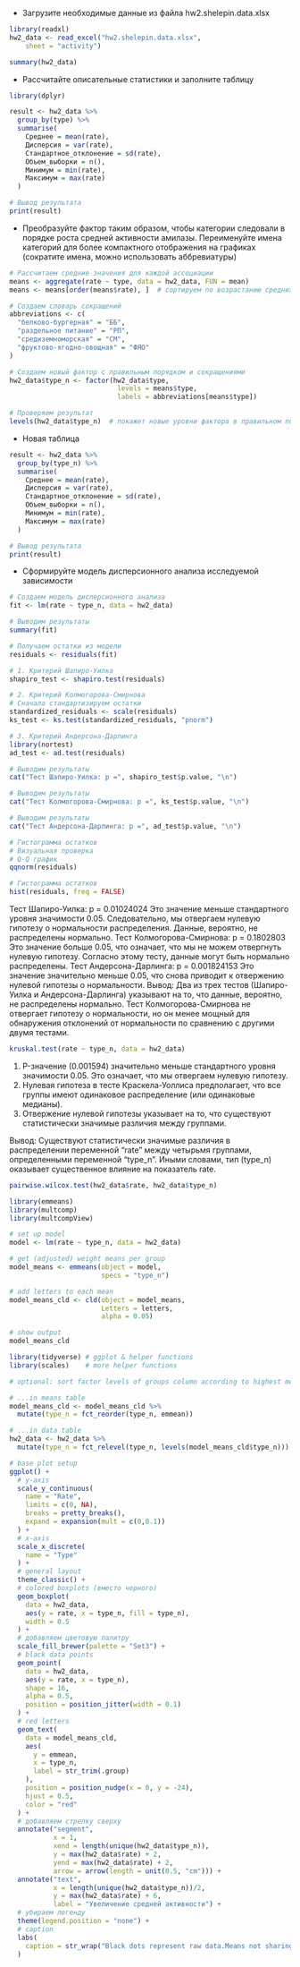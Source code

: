 - Загрузите необходимые данные из файла hw2.shelepin.data.xlsx
```r
library(readxl)
hw2_data <- read_excel("hw2.shelepin.data.xlsx", 
    sheet = "activity")

summary(hw2_data)
```
- Рассчитайте описательные статистики и заполните таблицу
```r
library(dplyr)

result <- hw2_data %>%
  group_by(type) %>%
  summarise(
    Среднее = mean(rate),
    Дисперсия = var(rate),
    Стандартное_отклонение = sd(rate),
    Объем_выборки = n(),
    Минимум = min(rate),
    Максимум = max(rate)
  )

# Вывод результата
print(result)
```

- Преобразуйте фактор таким образом, чтобы категории следовали в порядке роста средней активности амилазы. Переименуйте имена категорий для более компактного отображения на графиках (сократите имена, можно использовать аббревиатуры)
```r
# Рассчитаем средние значения для каждой ассоциации
means <- aggregate(rate ~ type, data = hw2_data, FUN = mean)
means <- means[order(means$rate), ]  # сортируем по возрастанию средних

# Создаем словарь сокращений
abbreviations <- c(
  "белково-бургерная" = "ББ",
  "раздельное питание" = "РП",
  "средиземноморская" = "СМ",
  "фруктово-ягодно-овощная" = "ФЯО"
)

# Создаем новый фактор с правильным порядком и сокращениями
hw2_data$type_n <- factor(hw2_data$type, 
                           levels = means$type,
                           labels = abbreviations[means$type])

# Проверяем результат
levels(hw2_data$type_n)  # покажет новые уровни фактора в правильном порядке
```
- Новая таблица
```r
result <- hw2_data %>%
  group_by(type_n) %>%
  summarise(
    Среднее = mean(rate),
    Дисперсия = var(rate),
    Стандартное_отклонение = sd(rate),
    Объем_выборки = n(),
    Минимум = min(rate),
    Максимум = max(rate)
  )

# Вывод результата
print(result)
```

- Сформируйте модель дисперсионного анализа исследуемой зависимости

```r
# Создаем модель дисперсионного анализа
fit <- lm(rate ~ type_n, data = hw2_data)

# Выводим результаты
summary(fit)
```

```r
# Получаем остатки из модели
residuals <- residuals(fit)

# 1. Критерий Шапиро-Уилка
shapiro_test <- shapiro.test(residuals)

# 2. Критерий Колмогорова-Смирнова
# Сначала стандартизируем остатки
standardized_residuals <- scale(residuals)
ks_test <- ks.test(standardized_residuals, "pnorm")

# 3. Критерий Андерсона-Дарлинга
library(nortest)
ad_test <- ad.test(residuals)
```

```r
# Выводим результаты
cat("Тест Шапиро-Уилка: p =", shapiro_test$p.value, "\n")
```

```r
# Выводим результаты
cat("Тест Колмогорова-Смирнова: p =", ks_test$p.value, "\n")
```

```r
# Выводим результаты
cat("Тест Андерсона-Дарлинга: p =", ad_test$p.value, "\n")
```

```r
# Гистограмма остатков
# Визуальная проверка
# Q-Q график
qqnorm(residuals)
```


```r
# Гистограмма остатков
hist(residuals, freq = FALSE)
```

Тест Шапиро-Уилка: p = 0.01024024
Это значение меньше стандартного уровня значимости 0.05. Следовательно, мы отвергаем нулевую гипотезу о нормальности распределения. Данные, вероятно, не распределены нормально.
Тест Колмогорова-Смирнова: p = 0.1802803
Это значение больше 0.05, что означает, что мы не можем отвергнуть нулевую гипотезу. Согласно этому тесту, данные могут быть нормально распределены.
Тест Андерсона-Дарлинга: p = 0.001824153
Это значение значительно меньше 0.05, что снова приводит к отвержению нулевой гипотезы о нормальности.
Вывод:
Два из трех тестов (Шапиро-Уилка и Андерсона-Дарлинга) указывают на то, что данные, вероятно, не распределены нормально. Тест Колмогорова-Смирнова не отвергает гипотезу о нормальности, но он менее мощный для обнаружения отклонений от нормальности по сравнению с другими двумя тестами.

```r
kruskal.test(rate ~ type_n, data = hw2_data)
```

1. P-значение (0.001594) значительно меньше стандартного уровня значимости 0.05. Это означает, что мы отвергаем нулевую гипотезу.
2. Нулевая гипотеза в тесте Краскела-Уоллиса предполагает, что все группы имеют одинаковое распределение (или одинаковые медианы).
3. Отвержение нулевой гипотезы указывает на то, что существуют статистически значимые различия между группами.

Вывод:
Существуют статистически значимые различия в распределении переменной "rate" между четырьмя группами, определенными переменной "type_n". Иными словами, тип (type_n) оказывает существенное влияние на показатель rate.

```r
pairwise.wilcox.test(hw2_data$rate, hw2_data$type_n)
```


```r
library(emmeans)
library(multcomp)
library(multcompView)

# set up model
model <- lm(rate ~ type_n, data = hw2_data)

# get (adjusted) weight means per group
model_means <- emmeans(object = model,
                       specs = "type_n")

# add letters to each mean
model_means_cld <- cld(object = model_means,
                       Letters = letters,
                       alpha = 0.05)

# show output
model_means_cld
```

```r
library(tidyverse) # ggplot & helper functions
library(scales)    # more helper functions

# optional: sort factor levels of groups column according to highest mean

# ...in means table
model_means_cld <- model_means_cld %>% 
  mutate(type_n = fct_reorder(type_n, emmean))

# ...in data table
hw2_data <- hw2_data %>% 
  mutate(type_n = fct_relevel(type_n, levels(model_means_cld$type_n)))

# base plot setup
ggplot() +
  # y-axis
  scale_y_continuous(
    name = "Rate",
    limits = c(0, NA),
    breaks = pretty_breaks(),
    expand = expansion(mult = c(0,0.1))
  ) +
  # x-axis
  scale_x_discrete(
    name = "Type"
  ) +
  # general layout
  theme_classic() +
  # colored boxplots (вместо черного)
  geom_boxplot(
    data = hw2_data,
    aes(y = rate, x = type_n, fill = type_n),
    width = 0.5
  ) +
  # добавляем цветовую палитру
  scale_fill_brewer(palette = "Set3") +
  # black data points
  geom_point(
    data = hw2_data,
    aes(y = rate, x = type_n),
    shape = 16,
    alpha = 0.5,
    position = position_jitter(width = 0.1)
  ) +
  # red letters
  geom_text(
    data = model_means_cld,
    aes(
      y = emmean,
      x = type_n,
      label = str_trim(.group)
    ),
    position = position_nudge(x = 0, y = -24),
    hjust = 0.5,
    color = "red"
  ) +
  # добавляем стрелку сверху
  annotate("segment", 
           x = 1, 
           xend = length(unique(hw2_data$type_n)), 
           y = max(hw2_data$rate) + 2, 
           yend = max(hw2_data$rate) + 2,
           arrow = arrow(length = unit(0.5, "cm"))) +
  annotate("text", 
           x = length(unique(hw2_data$type_n))/2, 
           y = max(hw2_data$rate) + 6,
           label = "Увеличение средней активности") +
  # убираем легенду
  theme(legend.position = "none") +
  # caption
  labs(
    caption = str_wrap("Black dots represent raw data.Means not sharing any letter are significantly different by the Tukey-test at the 5% level of significance.", width = 70)
  )
```

